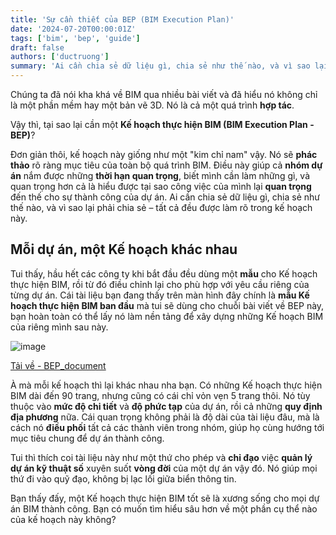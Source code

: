 ```yaml
---
title: 'Sự cần thiết của BEP (BIM Execution Plan)'
date: '2024-07-20T00:00:01Z'
tags: ['bim', 'bep', 'guide']
draft: false
authors: ['ductruong']
summary: 'Ai cần chia sẻ dữ liệu gì, chia sẻ như thế nào, và vì sao lại phải chia sẻ – tất cả đều được làm rõ trong kế hoạch này.'
---
```


Chúng ta đã nói kha khá về BIM qua nhiều bài viết và đã hiểu nó không chỉ là một phần mềm hay một bản vẽ 3D. Nó là cả một quá trình **hợp tác**.

Vậy thì, tại sao lại cần một **Kế hoạch thực hiện BIM (BIM Execution Plan - BEP)**?

Đơn giản thôi, kế hoạch này giống như một "kim chỉ nam" vậy. Nó sẽ **phác thảo** rõ ràng mục tiêu của toàn bộ quá trình BIM. Điều này giúp cả **nhóm dự án** nắm được những **thời hạn quan trọng**, biết mình cần làm những gì, và quan trọng hơn cả là hiểu được tại sao công việc của mình lại **quan trọng** đến thế cho sự thành công của dự án. Ai cần chia sẻ dữ liệu gì, chia sẻ như thế nào, và vì sao lại phải chia sẻ – tất cả đều được làm rõ trong kế hoạch này.

## Mỗi dự án, một Kế hoạch khác nhau

Tui thấy, hầu hết các công ty khi bắt đầu đều dùng một **mẫu** cho Kế hoạch thực hiện BIM, rồi từ đó điều chỉnh lại cho phù hợp với yêu cầu riêng của từng dự án. Cái tài liệu bạn đang thấy trên màn hình đây chính là **mẫu Kế hoạch thực hiện BIM ban đầu** mà tui sẽ dùng cho chuỗi bài viết về BEP này, bạn hoàn toàn có thể lấy nó làm nền tảng để xây dựng những Kế hoạch BIM của riêng mình sau này.

![image](https://)

[Tải về - BEP_document](https://)

À mà mỗi kế hoạch thì lại khác nhau nha bạn. Có những Kế hoạch thực hiện BIM dài đến 90 trang, nhưng cũng có cái chỉ vỏn vẹn 5 trang thôi. Nó tùy thuộc vào **mức độ chi tiết** và **độ phức tạp** của dự án, rồi cả những **quy định địa phương** nữa. Cái quan trọng không phải là độ dài của tài liệu đâu, mà là cách nó **điều phối** tất cả các thành viên trong nhóm, giúp họ cùng hướng tới mục tiêu chung để dự án thành công.

Tui thì thích coi tài liệu này như một thứ cho phép và **chỉ đạo** việc **quản lý dự án kỹ thuật số** xuyên suốt **vòng đời** của một dự án vậy đó. Nó giúp mọi thứ đi vào quỹ đạo, không bị lạc lối giữa biển thông tin.

Bạn thấy đấy, một Kế hoạch thực hiện BIM tốt sẽ là xương sống cho mọi dự án BIM thành công. Bạn có muốn tìm hiểu sâu hơn về một phần cụ thể nào của kế hoạch này không?
